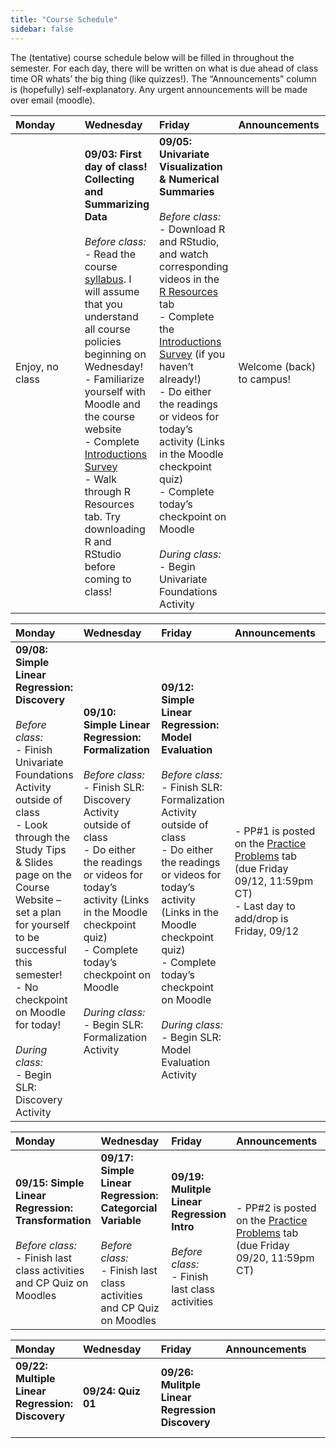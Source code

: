 ```yaml
---
title: "Course Schedule"
sidebar: false
---
```


The (tentative) course schedule below will be filled in throughout the semester. For each day, there will be written on what is due ahead of class time OR whats' the big thing (like quizzes!). The “Announcements” column is (hopefully) self-explanatory. Any urgent announcements will be made over email (moodle).

::: {.callout-note collapse="true" title="Week 1"}
| Monday         | Wednesday | Friday | Announcements |
|:---------------|:----------|:-------|:--------------|
| Enjoy, no class | **09/03: First day of class! Collecting and Summarizing Data** <br><br> _Before class:_ <br> - Read the course [syllabus](syllabus.qmd). I will assume that you understand all course policies beginning on Wednesday! <br> - Familiarize yourself with Moodle and the course website <br> - Complete [Introductions Survey](https://forms.gle/YmwA3MqdHUKxNMam6) <br> - Walk through R Resources tab. Try downloading R and RStudio before coming to class! | **09/05: Univariate Visualization & Numerical Summaries** <br><br> _Before class:_ <br> - Download R and RStudio, and watch corresponding videos in the [R Resources](R_Resources.qmd) tab <br> - Complete the [Introductions Survey](https://forms.gle/YmwA3MqdHUKxNMam6) (if you haven’t already!) <br> - Do either the readings or videos for today’s activity (Links in the Moodle checkpoint quiz) <br> - Complete today’s checkpoint on Moodle <br><br> _During class:_ <br> - Begin Univariate Foundations Activity | Welcome (back) to campus! |
:::

::: {.callout-note collapse="true" title="Week 2"}
| Monday | Wednesday | Friday | Announcements |
|:-------|:----------|:-------|:--------------|
| **09/08: Simple Linear Regression: Discovery** <br><br> _Before class:_ <br> - Finish Univariate Foundations Activity outside of class <br> - Look through the Study Tips & Slides page on the Course Website – set a plan for yourself to be successful this semester! <br> - No checkpoint on Moodle for today! <br><br> _During class:_ <br> - Begin SLR: Discovery Activity | **09/10: Simple Linear Regression: Formalization** <br><br> _Before class:_ <br> - Finish SLR: Discovery Activity outside of class <br> - Do either the readings or videos for today’s activity (Links in the Moodle checkpoint quiz) <br> - Complete today’s checkpoint on Moodle <br><br> _During class:_ <br> - Begin SLR: Formalization Activity | **09/12: Simple Linear Regression: Model Evaluation** <br><br> _Before class:_ <br> - Finish SLR: Formalization Activity outside of class <br> - Do either the readings or videos for today’s activity (Links in the Moodle checkpoint quiz) <br> - Complete today’s checkpoint on Moodle <br><br> _During class:_ <br> - Begin SLR: Model Evaluation Activity | - PP#1 is posted on the [Practice Problems](assignments.qmd) tab (due Friday 09/12, 11:59pm CT) <br> - Last day to add/drop is Friday, 09/12 |
:::

::: {.callout-note collapse="true" title="Week 3"}
| Monday | Wednesday | Friday | Announcements |
|:-------|:----------|:-------|:--------------|
| **09/15: Simple Linear Regression: Transformation** <br><br> _Before class:_ <br> - Finish last class activities and CP Quiz on Moodles | **09/17: Simple Linear Regression: Categorcial Variable** <br><br> _Before class:_ <br> - Finish last class activities and CP Quiz on Moodles | **09/19: Mulitple Linear Regression Intro** <br><br> _Before class:_ <br> - Finish last class activities  | - PP#2 is posted on the [Practice Problems](assignments.qmd) tab (due Friday 09/20, 11:59pm CT) |
:::


::: {.callout-note collapse="true" title="Week 4"}
| Monday | Wednesday | Friday | Announcements |
|:-------|:----------|:-------|:--------------|
| **09/22: Multiple Linear Regression: Discovery** <br><br> | **09/24: Quiz 01** | **09/26: Mulitple Linear Regression Discovery** |
:::
